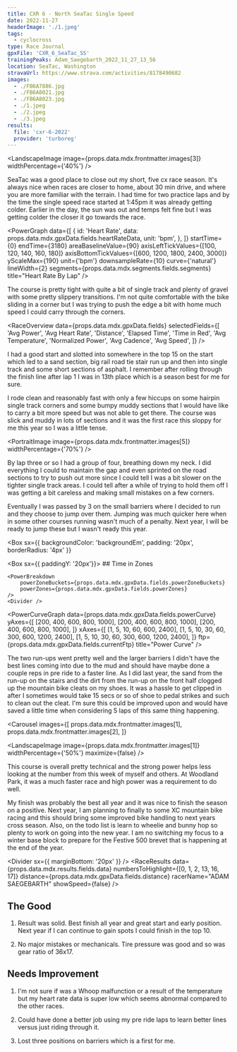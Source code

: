 ```yaml
---
title: CXR 6 - North SeaTac Single Speed
date: 2022-11-27
headerImage: './1.jpeg'
tags:
  - cyclocross
type: Race Journal
gpxFile: 'CXR_6_SeaTac_SS'
trainingPeaks: Adam_Saegebarth_2022_11_27_13_56
location: SeaTac, Washington
stravaUrl: https://www.strava.com/activities/8178490682
images:
  - ./FB6A7886.jpg
  - ./FB6A8021.jpg
  - ./FB6A8023.jpg
  - ./1.jpeg
  - ./2.jpeg
  - ./3.jpeg
results:
  file: 'cxr-6-2022'
  provider: 'turboreg'
---
```


<LandscapeImage
  image={props.data.mdx.frontmatter.images[3]}
  widthPercentage={'40%'}
/>

SeaTac was a good place to close out my short, five cx race season. It's always nice when races are closer to home, about 30 min drive, and where you are more familiar with the terrain. I had time for two practice laps and by the time the single speed race started at 1:45pm it was already getting colder. Earlier in the day, the sun was out and temps felt fine but I was getting colder the closer it go towards the race.

<PowerGraph
  data={[
    {
      id: 'Heart Rate',
      data: props.data.mdx.gpxData.fields.heartRateData,
      unit: 'bpm',
    },
  ]}
  startTime={0}
  endTime={3180}
  areaBaselineValue={90}
  axisLeftTickValues={[100, 120, 140, 160, 180]}
  axisBottomTickValues={[600, 1200, 1800, 2400, 3000]}
  yScaleMax={190}
  unit={'bpm'}
  downsampleRate={10}
  curve={'natural'}
  lineWidth={2}
  segments={props.data.mdx.segments.fields.segments}
  title="Heart Rate By Lap"
/>

The course is pretty tight with quite a bit of single track and plenty of gravel with some pretty slippery transitions. I'm not quite comfortable with the bike sliding in a corner but I was trying to push the edge a bit with home much speed I could carry through the corners.

<RaceOverview
  data={props.data.mdx.gpxData.fields}
  selectedFields={[
    'Avg Power',
    'Avg Heart Rate',
    'Distance',
    'Elapsed Time',
    'Time in Red',
    'Avg Temperature',
    'Normalized Power',
    'Avg Cadence',
    'Avg Speed',
  ]}
/>
<StravaLink stravaUrl={props.data.mdx.frontmatter.stravaUrl} />

I had a good start and slotted into somewhere in the top 15 on the start which led to a sand section, big rail road tie stair run up and then into single track and some short sections of asphalt. I remember after rolling through the finish line after lap 1 I was in 13th place which is a season best for me for sure.

<LandscapeImage
  image={props.data.mdx.frontmatter.images[4]}
  widthPercentage="50%"
/>

I rode clean and reasonably fast with only a few hiccups on some hairpin single track corners and some bumpy muddy sections that I would have like to carry a bit more speed but was not able to get there. The course was slick and muddy in lots of sections and it was the first race this sloppy for me this year so I was a little tense.

<PortraitImage
  image={props.data.mdx.frontmatter.images[5]}
  widthPercentage={'70%'}
/>

By lap three or so I had a group of four, breathing down my neck. I did everything I could to maintain the gap and even sprinted on the road sections to try to push out more since I could tell I was a bit slower on the tighter single track areas. I could tell after a while of trying to hold them off I was getting a bit careless and making small mistakes on a few corners.

<Map coordinates={props.data.mdx.gpxData.fields.coordinates} />

Eventually I was passed by 3 on the small barriers where I decided to run and they choose to jump over them. Jumping was much quicker here when in some other courses running wasn't much of a penalty. Next year, I will be ready to jump these but I wasn't ready this year.

<Box
  sx={{ backgroundColor: 'backgroundEm', padding: '20px', borderRadius: '4px' }}
>
  <MatchesBurned data={props.data.mdx.gpxData.fields.matchesBurned} />
</Box>

<Box sx={{ paddingY: '20px'}}>
	## Time in Zones

    <PowerBreakdown
    	powerZoneBuckets={props.data.mdx.gpxData.fields.powerZoneBuckets}
    	powerZones={props.data.mdx.gpxData.fields.powerZones}
    />
    <Divider />

</Box>

<PowerCurveGraph
  data={props.data.mdx.gpxData.fields.powerCurve}
  yAxes={[
    [200, 400, 600, 800, 1000],
    [200, 400, 600, 800, 1000],
    [200, 400, 600, 800, 1000],
  ]}
  xAxes={[
    [1, 5, 10, 60, 600, 2400],
    [1, 5, 10, 30, 60, 300, 600, 1200, 2400],
    [1, 5, 10, 30, 60, 300, 600, 1200, 2400],
  ]}
  ftp={props.data.mdx.gpxData.fields.currentFtp}
  title="Power Curve"
/>
<Divider />

The two run-ups went pretty well and the larger barriers I didn't have the best lines coming into due to the mud and should have maybe done a couple reps in pre ride to a faster line. As I did last year, the sand from the run-up on the stairs and the dirt from the run-up on the front half clogged up the mountain bike cleats on my shoes. It was a hassle to get clipped in after I sometimes would take 15 secs or so of shoe to pedal strikes and such to clean out the cleat. I'm sure this could be improved upon and would have saved a little time when considering 5 laps of this same thing happening.

<Carousel
  images={[
    props.data.mdx.frontmatter.images[1],
    props.data.mdx.frontmatter.images[2],
  ]}
>
  <LandscapeImage
    image={props.data.mdx.frontmatter.images[1]}
    widthPercentage={'50%'}
    maximize={false}
  />
  <LandscapeImage
    image={props.data.mdx.frontmatter.images[2]}
    maximize={false}
  />
</Carousel>
<Caption
  text={
    ' Spinning full gas on one of the long grass straights that leads to the big'
  }
></Caption>

This course is overall pretty technical and the strong power helps less looking at the number from this week of myself and others. At Woodland Park, it was a much faster race and high power was a requirement to do well.

My finish was probably the best all year and it was nice to finish the season on a positive. Next year, I am planning to finally to some XC mountain bike racing and this should bring some improved bike handling to next years cross season. Also, on the todo list is learn to wheelie and bunny hop so plenty to work on going into the new year. I am no switching my focus to a winter base block to prepare for the Festive 500 brevet that is happening at the end of the year.

<Divider sx={{ marginBottom: '20px' }} />
<RaceResults
  data={props.data.mdx.results.fields.data}
  numbersToHighlight={[0, 1, 2, 13, 16, 17]}
  distance={props.data.mdx.gpxData.fields.distance}
  racerName="ADAM SAEGEBARTH"
  showSpeed={false}
/>
<Divider />

## The Good

1. Result was solid. Best finish all year and great start and early position. Next year if I can continue to gain spots I could finish in the top 10.

2. No major mistakes or mechanicals. Tire pressure was good and so was gear ratio of 36x17.

## Needs Improvement

1. I'm not sure if was a Whoop malfunction or a result of the temperature but my heart rate data is super low which seems abnormal compared to the other races.

2. Could have done a better job using my pre ride laps to learn better lines versus just riding through it.

3. Lost three positions on barriers which is a first for me.
